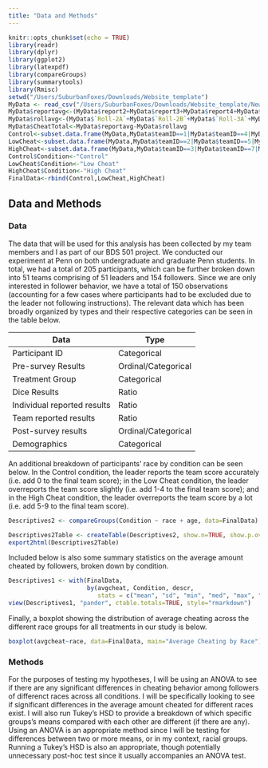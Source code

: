 ```yaml
---
title: "Data and Methods"
---
```


```r
knitr::opts_chunk$set(echo = TRUE)
library(readr)
library(dplyr)
library(ggplot2)
library(latexpdf)
library(compareGroups)
library(summarytools)
library(Rmisc)
setwd("/Users/SuburbanFoxes/Downloads/Website_template")
MyData <- read_csv("/Users/SuburbanFoxes/Downloads/Website_template/NewData1 - 1.csv")
MyData$reportavg<-(MyData$report2+MyData$report3+MyData$report4+MyData$report5+MyData$report6+MyData$report7)/6
MyData$rollavg<-(MyData$`Roll-2A`+MyData$`Roll-2B`+MyData$`Roll-3A`+MyData$`Roll-3B`+MyData$`Roll-4A`+MyData$`Roll-4B`+MyData$`Roll-5A`+MyData$`Roll-5B`+MyData$`Roll-6A`+MyData$`Roll-6B`+MyData$`Roll-7A`+MyData$`Roll-7B`)/6
MyData$CheatTotal<-MyData$reportavg-MyData$rollavg
Control<-subset.data.frame(MyData,MyData$teamID==1|MyData$teamID==4|MyData$teamID==6|MyData$teamID==10|MyData$teamID==13|MyData$teamID==14|MyData$teamID==19|MyData$teamID==22|MyData$teamID==25|MyData$teamID==28|MyData$teamID==31|MyData$teamID==34|MyData$teamID==37|MyData$teamID==40|MyData$teamID==43|MyData$teamID==48|MyData$teamID==49)
LowCheat<-subset.data.frame(MyData,MyData$teamID==2|MyData$teamID==5|MyData$teamID==8|MyData$teamID==11|MyData$teamID==15|MyData$teamID==16|MyData$teamID==20|MyData$teamID==23|MyData$teamID==26|MyData$teamID==29|MyData$teamID==32|MyData$teamID==35|MyData$teamID==38|MyData$teamID==41|MyData$teamID==44|MyData$teamID==47|MyData$teamID==50)
HighCheat<-subset.data.frame(MyData,MyData$teamID==3|MyData$teamID==7|MyData$teamID==9|MyData$teamID==12|MyData$teamID==17|MyData$teamID==18|MyData$teamID==21|MyData$teamID==24|MyData$teamID==27|MyData$teamID==30|MyData$teamID==33|MyData$teamID==36|MyData$teamID==39|MyData$teamID==42|MyData$teamID==45|MyData$teamID==46|MyData$teamID==51)
Control$Condition<-"Control"
LowCheat$Condition<-"Low Cheat"
HighCheat$Condition<-"High Cheat"
FinalData<-rbind(Control,LowCheat,HighCheat)
```

## Data and Methods

### Data

The data that will be used for this analysis has been collected by my team members and I as part of our BDS 501 project. We conducted our experiment at Penn on both undergraduate and graduate Penn students. In total, we had a total of 205 participants, which can be further broken down into 51 teams comprising of 51 leaders and 154 followers. Since we are only interested in follower behavior, we have a total of 150 observations (accounting for a few cases where participants had to be excluded due to the leader not following instructions). The relevant data which has been broadly organized by types and their respective categories can be seen in the table below. 

Data  | Type
------------- | -------------
Participant ID | Categorical
Pre-survey Results | Ordinal/Categorical
Treatment Group | Categorical
Dice Results | Ratio
Individual reported results | Ratio
Team reported results | Ratio
Post-survey results | Ordinal/Categorical
Demographics | Categorical

An additional breakdown of participants' race by condition can be seen below. In the Control condition, the leader reports the team score accurately (i.e. add 0 to the final team score); in the Low Cheat condition, the leader overreports the team score slightly (i.e. add 1-4 to the final team score); and in the High Cheat condition, the leader overreports the team score by a lot (i.e. add 5-9 to the final team score). 
```r
Descriptives2 <- compareGroups(Condition ~ race + age, data=FinalData)

Descriptives2Table <- createTable(Descriptives2, show.n=TRUE, show.p.overall=FALSE)
export2html(Descriptives2Table)
```


Included below is also some summary statistics on the average amount cheated by followers, broken down by condition.

```r
Descriptives1 <- with(FinalData,
                      by(avgcheat, Condition, descr, 
                         stats = c("mean", "sd", "min", "med", "max", "IQR")))
view(Descriptives1, "pander", ctable.totals=TRUE, style="rmarkdown")
```

Finally, a boxplot showing the distribution of average cheating across the different race groups for all treatments in our study is below. 
```r
boxplot(avgcheat~race, data=FinalData, main="Average Cheating by Race")
```

### Methods

For the purposes of testing my hypotheses, I will be using an ANOVA to see if there are any significant differences in cheating behavior among followers of differenct races across all conditions. I will be specifically looking to see if significant differences in the average amount cheated for different races exist. I will also run Tukey's HSD to provide a breakdown of which specific groups's means compared with each other are different (if there are any). Using an ANOVA is an appropriate method since I will be testing for differences between two or more means, or in my context, racial groups. Running a Tukey's HSD is also an appropriate, though potentially unnecessary post-hoc test since it usually accompanies an ANOVA test.


